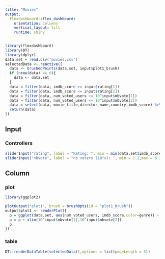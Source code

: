 ```yaml
---
title: "Movies"
output: 
  flexdashboard::flex_dashboard:
    orientation: columns
    vertical_layout: fill
    runtime: shiny
---
```


```r
library(flexdashboard)
library(DT)
library(dplyr)
data.set = read.csv("movies.csv")
selectedData <- reactive({
  data <- brushedPoints(data.set, input$plot1_brush)
  if (nrow(data) == 0){
    data <- data.set
  }
  data = filter(data, imdb_score >= input$rating[1])
  data = filter(data, imdb_score <= input$rating[2])
  data = filter(data, num_voted_users >= 10^input$nbvote[1])
  data = filter(data, num_voted_users <= 10^input$nbvote[2])
  data = select(data, movie_title,director_name,country,imdb_score) %>% unique()
  return(data)
})
```

Input {data-width=350}
-----------------------------------------------------------------------

### Controllers

```r
sliderInput("rating", label = "Rating: ", min = min(data.set$imdb_score),max = max(data.set$imdb_score), value = c(7,7.5),step=0.1)
sliderInput("nbvote", label = "nb voters (10^x): ", min = 1.2,max = 6.3, value = c(5,5.6),step=0.1)

```

Column {data-width=650}
-----------------------------------------------------------------------

### plot

```r
library(ggplot2)

plotOutput("plot1", brush = brushOpts(id = "plot1_brush"))
output$plot1 <- renderPlot({
  p = ggplot(data.set, aes(num_voted_users, imdb_score,color=genre)) + geom_point(size=3)+ylim(values=c(input$rating[1],input$rating[2]))
  p = p + xlim(10^input$nbvote[1],10^input$nbvote[2])
  p
})

```

### table

```r
DT::renderDataTable(selectedData(),options = list(pageLength = 5))
```

